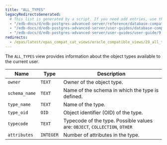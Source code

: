 ```yaml
---
title: "ALL_TYPES"
legacyRedirectsGenerated:
  # This list is generated by a script. If you need add entries, use the `legacyRedirects` key.
  - "/edb-docs/d/edb-postgres-advanced-server/reference/database-compatibility-for-oracle-developers-reference-guide/9.6/Database_Compatibility_for_Oracle_Developers_Reference_Guide.1.130.html"
  - "/edb-docs/d/edb-postgres-advanced-server/user-guides/database-compatibility-for-oracle-developers-guide/9.5/Database_Compatibility_for_Oracle_Developers_Guide.1.245.html"
  - "/edb-docs/d/edb-postgres-advanced-server/user-guides/user-guide/9.5/EDB_Postgres_Enterprise_Guide.1.191.html"
redirects:
  - /epas/latest/epas_compat_cat_views/oracle_compatible_views/28_all_types/ #generated for docs/epas/reorg-role-use-case-mode
---
```


<div id="all_types" class="registered_link"></div>

The `ALL_TYPES` view provides information about the object types available to the current user.

| Name          | Type      | Description                                                                    |
| ------------- | --------- | ------------------------------------------------------------------------------ |
| `owner`       | `TEXT`    | Owner of the object type.                                                  |
| `schema_name` | `TEXT`    | Name of the schema in which the type is defined.                           |
| `type_name`   | `TEXT`    | Name of the type.                                                          |
| `type_oid`    | `OID`     | Object identifier (OID) of the type.                                       |
| `typecode`    | `TEXT`    | Typecode of the type. Possible values are: `OBJECT`, `COLLECTION`, `OTHER` |
| `attributes`  | `INTEGER` | Number of attributes in the type.                                          |
